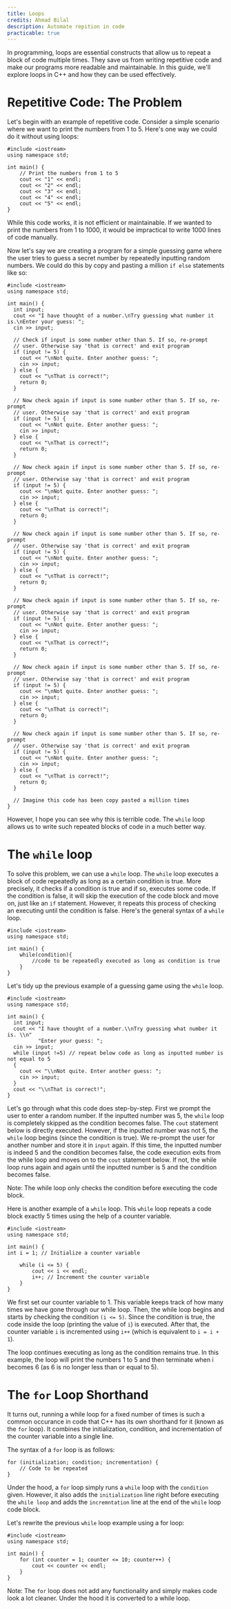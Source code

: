 ```yaml
---
title: Loops
credits: Ahmad Bilal
description: Automate repition in code
practicable: true
---
```


In programming, loops are essential constructs that allow us to repeat a block of code multiple times. They save us from writing repetitive code and make our programs more readable and maintainable. In this guide, we'll explore loops in C++ and how they can be used effectively.

# Repetitive Code: The Problem

Let's begin with an example of repetitive code. Consider a simple scenario where we want to print the numbers from 1 to 5. Here's one way we could do it without using loops:

```
#include <iostream>
using namespace std;

int main() {
    // Print the numbers from 1 to 5
    cout << "1" << endl;
    cout << "2" << endl;
    cout << "3" << endl;
    cout << "4" << endl;
    cout << "5" << endl;
}
```

While this code works, it is not efficient or maintainable. If we wanted to print the numbers from 1 to 1000, it would be impractical to write 1000 lines of code manually.

Now let's say we are creating a program for a simple guessing game where the user tries to guess a secret number by repeatedly inputting random numbers. We could do this by copy and pasting a million `if else` statements like so:

```
#include <iostream>
using namespace std;

int main() {
  int input;
  cout << "I have thought of a number.\nTry guessing what number it is.\nEnter your guess: ";
  cin >> input;

  // Check if input is some number other than 5. If so, re-prompt
  // user. Otherwise say 'that is correct' and exit program
  if (input != 5) {
    cout << "\nNot quite. Enter another guess: ";
    cin >> input;
  } else {
    cout << "\nThat is correct!";
    return 0;
  }

  // Now check again if input is some number other than 5. If so, re-prompt
  // user. Otherwise say 'that is correct' and exit program
  if (input != 5) {
    cout << "\nNot quite. Enter another guess: ";
    cin >> input;
  } else {
    cout << "\nThat is correct!";
    return 0;
  }

  // Now check again if input is some number other than 5. If so, re-prompt
  // user. Otherwise say 'that is correct' and exit program
  if (input != 5) {
    cout << "\nNot quite. Enter another guess: ";
    cin >> input;
  } else {
    cout << "\nThat is correct!";
    return 0;
  }

  // Now check again if input is some number other than 5. If so, re-prompt
  // user. Otherwise say 'that is correct' and exit program
  if (input != 5) {
    cout << "\nNot quite. Enter another guess: ";
    cin >> input;
  } else {
    cout << "\nThat is correct!";
    return 0;
  }

  // Now check again if input is some number other than 5. If so, re-prompt
  // user. Otherwise say 'that is correct' and exit program
  if (input != 5) {
    cout << "\nNot quite. Enter another guess: ";
    cin >> input;
  } else {
    cout << "\nThat is correct!";
    return 0;
  }

  // Now check again if input is some number other than 5. If so, re-prompt
  // user. Otherwise say 'that is correct' and exit program
  if (input != 5) {
    cout << "\nNot quite. Enter another guess: ";
    cin >> input;
  } else {
    cout << "\nThat is correct!";
    return 0;
  }

  // Now check again if input is some number other than 5. If so, re-prompt
  // user. Otherwise say 'that is correct' and exit program
  if (input != 5) {
    cout << "\nNot quite. Enter another guess: ";
    cin >> input;
  } else {
    cout << "\nThat is correct!";
    return 0;
  }

  // Imagine this code has been copy pasted a million times
}
```

However, I hope you can see why this is terrible code. The `while` loop allows us to write such repeated blocks of code in a much better way.

# The `while` loop

To solve this problem, we can use a `while` loop. The `while` loop executes a block of code repeatedly as long as a certain condition is true. More precisely, it checks if a condition is true and if so, executes some code. If the condition is false, it will skip the execution of the code block and move on, just like an `if` statement. However, it repeats this process of checking an executing until the condition is false. Here's the general syntax of a `while` loop.

```
#include <iostream>
using namespace std;

int main() {
    while(condition){
        //code to be repeatedly executed as long as condition is true
    }
}
```

Let's tidy up the previous example of a guessing game using the `while` loop.

```
#include <iostream>
using namespace std;

int main() {
  int input;
  cout << "I have thought of a number.\\nTry guessing what number it is. \\n"
          "Enter your guess: ";
  cin >> input;
  while (input !=5) // repeat below code as long as inputted number is not equal to 5
  {
    cout << "\\nNot quite. Enter another guess: ";
    cin >> input;
  }
  cout << "\\nThat is correct!";
}
```

Let's go through what this code does step-by-step. First we prompt the user to enter a random number. If the inputted number was 5, the `while` loop is completely skipped as the condition becomes false. The `cout` statement below is directly executed. However, if the inputted number was not 5, the `while` loop begins (since the condition is true). We re-prompt the user for another number and store it in `input` again. If this time, the inputted number is indeed 5 and the condition becomes false, the code execution exits from the while loop and moves on to the `cout` statement below. If not, the while loop runs again and again until the inputted number is 5 and the condition becomes false.

Note: The while loop only checks the condition before executing the code block.

Here is another example of a `while` loop. This `while` loop repeats a code block exactly 5 times using the help of a counter variable.

```
#include <iostream>
using namespace std;

int main() {
int i = 1; // Initialize a counter variable

    while (i <= 5) {
        cout << i << endl;
        i++; // Increment the counter variable
    }
}
```

We first set our counter variable to 1. This variable keeps track of how many times we have gone through our while loop. Then, the while loop begins and starts by checking the condition `(i <= 5)`. Since the condition is true, the code inside the loop (printing the value of `i`) is executed. After that, the counter variable `i` is incremented using `i++` (which is equivalent to `i = i + 1`).

The loop continues executing as long as the condition remains true. In this example, the loop will print the numbers 1 to 5 and then terminate when i becomes 6 (as 6 is no longer less than or equal to 5).

# The `for` Loop Shorthand

It turns out, running a while loop for a fixed number of times is such a common occurance in code that C++ has its own shorthand for it (known as the `for` loop). It combines the initialization, condition, and incrementation of the counter variable into a single line.

The syntax of a `for` loop is as follows:

```
for (initialization; condition; incrementation) {
    // Code to be repeated
}
```

Under the hood, a `for` loop simply runs a `while` loop with the `condition` given. However, it also adds the `initialization` line right before executing the `while loop` and adds the `incremntation` line at the end of the `while` loop code block.

Let's rewrite the previous `while` loop example using a for loop:

```
#include <iostream>
using namespace std;

int main() {
    for (int counter = 1; counter <= 10; counter++) {
        cout << counter << endl;
    }
}
```

Note: The `for` loop does not add any functionality and simply makes code look a lot cleaner. Under the hood it is converted to a while loop.
